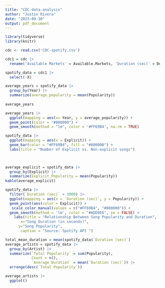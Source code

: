 ```yaml
---
title: "CDC-data-analysis"
author: "Justin Rivera"
date: "2023-09-30"
output: pdf_document
---
```


```r
library(tidyverse)
library(knitr)
```


```r
cdc <- read.csv('CDC-spotify.csv')
```


```r

cdc1 = cdc |> 
  rename('Available Markets' = Available.Markets, 'Duration (sec)' = Duration..sec., 'Track Name' = Track.Name)
```

```r
spotify_data = cdc1 |> 
  select(-X)
```


```r
average_years = spotify_data |> 
  group_by(Year) |> 
  summarize(average_popularity = mean(Popularity))
  
average_years
```
```r
average_years |> 
  ggplot(mapping = aes(x= Year, y = average_popularity)) +
  geom_point(color = "#800000") +
  geom_smooth(method = "lm", color = '#FF69B4', na.rm = TRUE)
```
```r
spotify_data |> 
  ggplot(mapping = aes(x = Explicit)) + 
  geom_bar(color = "#FF69B4", fill = "#800000") + 
  labs(title = "Number of Explicit vs. Non-explicit songs")

  

```


```r
average_explicit = spotify_data |> 
  group_by(Explicit) |> 
  summarize(Explicit_Popularity = mean(Popularity))
kable(average_explicit)

```

```r
spotify_data |> 
  filter(`Duration (sec)` < 3000) |> 
  ggplot(mapping = aes(x = `Duration (sec)`, y = Popularity)) +
  geom_point(aes(color = Explicit)) +
   scale_color_manual(values = c("#FF69B4", "#800000")) +
  geom_smooth(method = 'lm', color = "#ADD8E6", se = FALSE) +
    labs(title = "Relationship Between Song Popularity and Duration", 
       x="Song Duration (in seconds)", 
      y="Song Popularity",  
       caption = "Source: Spotify API ")

```



```r
total_mean_duration = mean(spotify_data$`Duration (sec)`)
average_artists = spotify_data |> 
  group_by(Artist) |> 
  summarize(`Total Popularity` = sum(Popularity),  
            Count = n(), 
            `Average Duration` = mean(`Duration (sec)`)) |> 
  arrange(desc(`Total Popularity`))


```


```r
average_artists |> 
  ggplot()
```